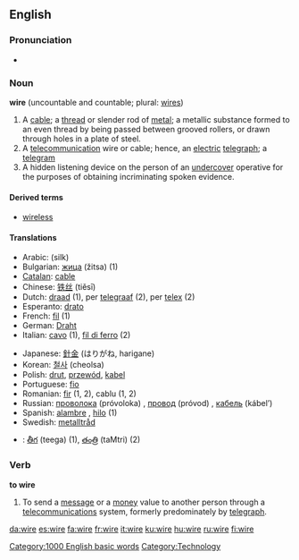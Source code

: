 ==English==
===Pronunciation===
*{{audio|en-us-wire.ogg|Audio (US)}}

===Noun===
{{wikipedia}}
'''wire''' (uncountable and countable; plural: [[wires]])

# A [[cable]]; a [[thread]] or slender rod of [[metal]]; a metallic substance formed to an even thread by being passed between grooved rollers, or drawn through holes in a plate of steel.
# A [[telecommunication]] wire or cable; hence, an [[electric]] [[telegraph]]; a [[telegram]] 
# A hidden listening device on the person of an [[undercover]] operative for the purposes of obtaining incriminating spoken evidence.

====Derived terms====
*[[wireless]]

====Translations====
{{top}}
*Arabic: {{ARchar|[[سلك]]}} (silk)
*Bulgarian: [[жица]] (žitsa) {{f}} (1)
*[[Catalan]]: [[cable#Catalan|cable]] {{m}} 
*Chinese: [[铁丝]] (tiěsī)
*Dutch: [[draad]] {{m}} (1), per [[telegraaf]] {{m}} (2), per [[telex]] {{m}} (2)
*Esperanto: [[drato]]
*French: [[fil]] {{m}} (1)
*German: [[Draht]]
*Italian: [[cavo]] {{m}} (1), [[fil di ferro]] (2)
{{mid}}
*Japanese: [[針金]] (はりがね, harigane)
*Korean: [[철사]] (cheolsa)
*Polish: [[drut]], [[przewód]], [[kabel]] {{m}}
*Portuguese: [[fio]] {{m}}
*Romanian: [[fir]] {{n}} (1, 2), cablu {{n}} (1, 2)
*Russian: [[проволока]] (próvoloka) {{f}}, [[провод]] (próvod) {{m}}, [[кабель]] (kábel’) {{m}}
*Spanish: [[alambre]] {{m}}, [[hilo]] {{m}} (1)
*Swedish: [[metalltråd]]
*{{te}}: [[తీగ]] (teega) (1), [[తంత్రి]] (taMtri) (2)
{{bottom}}

===Verb===
'''to wire'''

#To send a [[message]] or a [[money]] value to another person through a [[telecommunications]] system, formerly predominately by [[telegraph]].

[[Category:1000 English basic words]]
[[Category:Technology]]

[[da:wire]]
[[es:wire]]
[[fa:wire]]
[[fr:wire]]
[[it:wire]]
[[ku:wire]]
[[hu:wire]]
[[ru:wire]]
[[fi:wire]]